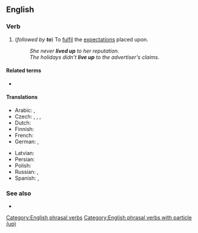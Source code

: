 ==English==

===Verb===
{{en-verb|*}}

# {{lb|en|intransitive}} (''followed by '''to''''') To [[fulfil]] the [[expectation]]s placed upon.
#: ''She never '''lived up''' to her reputation.''
#: ''The holidays didn't '''live up''' to the advertiser's claims.''

====Related terms====
* {{l|en|live it up}}

====Translations====
{{trans-top|to fulfil the expectations placed upon}}
* Arabic: {{t|ar|ارتقى إلى}}, {{t|ar|كان في مستوى}}
* Czech: {{t+|cs|splnit}}, {{t+|cs|naplnit}}, {{t|cs|dostát}}, {{t+|cs|odpovídat}}
* Dutch: {{t+|nl|waarmaken}}
* Finnish: {{t|fi|[[täyttää]] [[odotukset]]}}
* French: {{t+|fr|être à la hauteur}}
* German: {{t-check|de|[[gerecht]] [[werden]]}} <!-- was "[[gerecht]] [[werden]]" - assumed sum-of-parts; if an idiom, remove the wikilinks to the individual words. see [[User:Kephir/gadgets/xte#Translation_fixing]] -->, {{t+check|de|halten}}
{{trans-mid}}
* Latvian: {{t|lv|attaisnot cerības}}
* Persian: {{t|fa|برآورده کردن|sc=fa-Arab}}
* Polish: {{t|pl|spełnić oczekiwania}}
* Russian: {{t+|ru|опра́вдывать|impf}}, {{t+|ru|оправда́ть|pf}}
* Spanish: {{t|es|estar a la altura}}, {{t+|es|dar la talla}}
{{trans-bottom}}

===See also===
* {{l|en|make good on}}

[[Category:English phrasal verbs]]
[[Category:English phrasal verbs with particle (up)]]